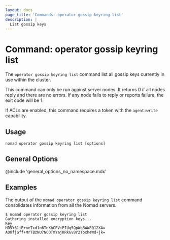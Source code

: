 ```yaml
---
layout: docs
page_title: 'Commands: operator gossip keyring list'
description: |
  List gossip keys
---
```


# Command: operator gossip keyring list

The `operator gossip keyring list` command list all gossip keys
currently in use within the cluster.

This command can only be run against server nodes. It returns 0 if all
nodes reply and there are no errors. If any node fails to reply or
reports failure, the exit code will be 1.

If ACLs are enabled, this command requires a token with the
`agent:write` capability.

## Usage

```plaintext
nomad operator gossip keyring list [options]
```

## General Options

@include 'general_options_no_namespace.mdx'

## Examples

The output of the `nomad operator gossip keyring list` command
consolidates information from all the Nomad servers.

```shell-session
$ nomad operator gossip keyring list
Gathering installed encryption keys...
Key
HD5Y61iE+neTxd1n6TnXhCPViPIUq5QpWq8WW8012XA=
AOUfjGff+MrTBzNU7NCOTmYajKRkGv8r2ToxheWd+jk=
```
